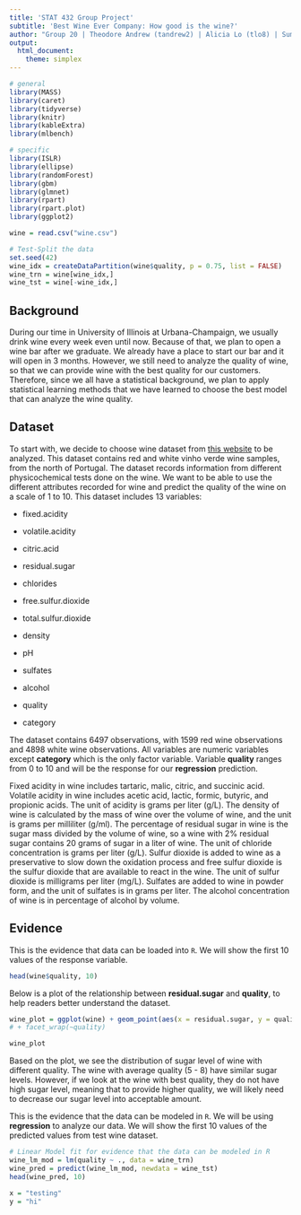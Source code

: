 ```yaml
---
title: 'STAT 432 Group Project'
subtitle: 'Best Wine Ever Company: How good is the wine?'
author: "Group 20 | Theodore Andrew (tandrew2) | Alicia Lo (tlo8) | Sumit Patel (snpatel5)"
output: 
  html_document: 
    theme: simplex
---
```



```r
# general
library(MASS)
library(caret)
library(tidyverse)
library(knitr)
library(kableExtra)
library(mlbench)

# specific
library(ISLR)
library(ellipse)
library(randomForest)
library(gbm)
library(glmnet)
library(rpart)
library(rpart.plot)
library(ggplot2)
```

```r
wine = read.csv("wine.csv")
```

```r
# Test-Split the data
set.seed(42)
wine_idx = createDataPartition(wine$quality, p = 0.75, list = FALSE)
wine_trn = wine[wine_idx,]
wine_tst = wine[-wine_idx,]
```

## Background

During our time in University of Illinois at Urbana-Champaign, we usually drink wine every week even until now. Because of that, we plan to open a wine bar after we graduate. We already have a place to start our bar and it will open in 3 months. However, we still need to analyze the quality of wine, so that we can provide wine with the best quality for our customers. Therefore, since we all have a statistical background, we plan to apply statistical learning methods that we have learned to choose the best model that can analyze the wine quality.


## Dataset

To start with, we decide to choose wine dataset from [this website](`http://archive.ics.uci.edu/ml/datasets/Wine+Quality`) to be analyzed. This dataset contains red and white vinho verde wine samples, from the north of Portugal. The dataset records information from different physicochemical tests done on the wine. We want to be able to use the different attributes recorded for wine and predict the quality of the wine on a scale of 1 to 10. This dataset includes 13 variables: 

- fixed.acidity

- volatile.acidity

- citric.acid

- residual.sugar

- chlorides

- free.sulfur.dioxide 

- total.sulfur.dioxide 

- density

- pH

- sulfates

- alcohol

- quality 

- category

The dataset contains 6497 observations, with 1599 red wine observations and 4898 white wine observations. All variables are numeric variables except **category** which is the only factor variable. Variable **quality** ranges from 0 to 10 and will be the response for our **regression** prediction. 

Fixed acidity in wine includes tartaric, malic, citric, and succinic acid. Volatile acidity in wine includes acetic acid, lactic, formic, butyric, and propionic acids. The unit of acidity is grams per liter (g/L). The density of wine is calculated by the mass of wine over the volume of wine, and the unit is grams per milliliter (g/ml). The percentage of residual sugar in wine is the sugar mass divided by the volume of wine, so a wine with 2\% residual sugar contains 20 grams of sugar in a liter of wine. The unit of chloride concentration is grams per liter (g/L). Sulfur dioxide is added to wine as a preservative to slow down the oxidation process and free sulfur dioxide is the sulfur dioxide that are available to react in the wine. The unit of sulfur dioxide is milligrams per liter (mg/L). Sulfates are added to wine in powder form, and the unit of sulfates is in grams per liter. The alcohol concentration of wine is in percentage of alcohol by volume. 


## Evidence

This is the evidence that data can be loaded into `R`. We will show the first 10 values of the response variable.

```r
head(wine$quality, 10)
```

Below is a plot of the relationship between **residual.sugar** and **quality**, to help readers better understand the dataset.

```r
wine_plot = ggplot(wine) + geom_point(aes(x = residual.sugar, y = quality), size = 0.3) 
# + facet_wrap(~quality)

wine_plot
```

Based on the plot, we see the distribution of sugar level of wine with different quality. The wine with average quality (5 - 8) have similar sugar levels. However, if we look at the wine with best quality, they do not have high sugar level, meaning that to provide higher quality, we will likely need to decrease our sugar level into acceptable amount.

This is the evidence that the data can be modeled in `R`. We will be using **regression** to analyze our data. We will show the first 10 values of the predicted values from test wine dataset.

```r
# Linear Model fit for evidence that the data can be modeled in R
wine_lm_mod = lm(quality ~ ., data = wine_trn)
wine_pred = predict(wine_lm_mod, newdata = wine_tst)
head(wine_pred, 10)
```


```r
x = "testing"
y = "hi"
```

